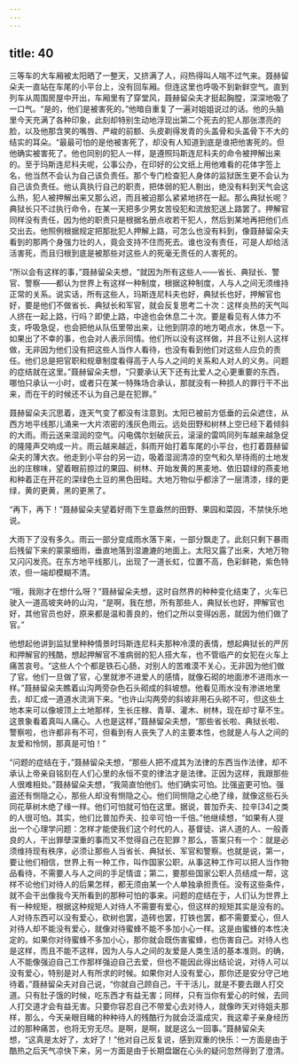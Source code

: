 ```yaml
---
---
---
```

title: 40
---




三等车的大车厢被太阳晒了一整天，又挤满了人，闷热得叫人喘不过气来。聂赫留朵夫一直站在车尾的小平台上，没有回车厢。但连这里也呼吸不到新鲜空气。直到列车从周围房屋中开出，车厢里有了穿堂风，聂赫留朵夫才挺起胸膛，深深地吸了一口气。“是的，他们是被害死的。”他暗自重复了一遍对姐姐说过的话。他的头脑里今天充满了各种印象，此刻却特别生动地浮现出第二个死去的犯人那张漂亮的脸，以及他那含笑的嘴唇、严峻的前额、头皮剃得发青的头盖骨和头盖骨下不大的结实的耳朵。“最最可怕的是他被害死了，却没有人知道到底是谁把他害死的。但他确实被害死了。他也同别的犯人一样，是遵照玛斯连尼科夫的命令被押解出来的。至于玛斯连尼科夫呢，公事公办，在印好的公文纸上用他难看的花体字签上名，他当然不会认为自己该负责任。那个专门检查犯人身体的监狱医生更不会认为自己该负责任。他认真执行自己的职责，把体弱的犯人剔出，绝没有料到天气会这么热，犯人被押解出来又那么迟，而且被迫那么紧紧地挤在一起。那么典狱长呢？典狱长只不过执行命令，在某一天把多少男女苦役犯和流放犯送上路罢了。押解官同样没有责任，因为他的职责只是根据名册点收若干犯人，然后到某地再把他们点交出去。他照例根据规定把那批犯人押解上路，可怎么也没有料到，像聂赫留朵夫看到的那两个身强力壮的人，竟会支持不住而死去。谁也没有责任，可是人却给活活害死，而且归根到底是被那些对这些人的死毫无责任的人害死的。

“所以会有这样的事，”聂赫留朵夫想，“就因为所有这些人——省长、典狱长、警官、警察——都认为世界上有这样一种制度，根据这种制度，人与人之间无须维持正常的关系。说实话，所有这些人，玛斯连尼科夫也好，典狱长也好，押解官也好，要是他们不做省长、典狱长和军官，就会反复思考二十次：这样炎热的天气叫人挤在一起上路，行吗？即使上路，中途也会休息二十次。要是看见有人体力不支，呼吸急促，也会把他从队伍里带出来，让他到阴凉的地方喝点水，休息一下。如果出了不幸的事，也会对人表示同情。他们所以没有这样做，并且不让别人这样做，无非因为他们没有把这些人当作人看待，也没有看到他们对这些人应负的责任。他们总是把官职和规章制度看得高于人与人之间的关系和人对人的义务。问题的症结就在这里。”聂赫留朵夫想，“只要承认天下还有比爱人之心更重要的东西，哪怕只承认一小时，或者只在某一特殊场合承认，那就没有一种损人的罪行干不出来，而在干的时候还不认为自己是在犯罪。”

聂赫留朵夫沉思着，连天气变了都没有注意到。太阳已被前方低垂的云朵遮住，从西方地平线那儿涌来一大片浓密的浅灰色雨云。远处田野和树林上空已经下着倾斜的大雨。雨云送来湿润的空气。闪电偶尔划破灰云，滚滚的雷鸣同列车越来越急促的隆隆声交响成一片。雨云越来越近，斜雨开始打着车尾的小平台，也打着聂赫留朵夫的薄大衣。他走到小平台的另一边，吸着湿润清凉的空气和久旱待雨的土地发出的庄稼味，望着眼前掠过的果园、树林、开始发黄的黑麦地、依旧碧绿的燕麦地和种着正在开花的深绿色土豆的黑色田畦。大地万物似乎都涂了一层清漆，绿的更绿，黄的更黄，黑的更黑了。

“再下，再下！”聂赫留朵夫望着好雨下生意盎然的田野、果园和菜园，不禁快乐地说。

大雨下了没有多久。雨云一部分变成雨水落下来，一部分飘走了。此刻只剩下暴雨后残留下来的蒙蒙细雨，垂直地落到湿漉漉的地面上。太阳又露了出来，大地万物又闪闪发亮。在东方地平线那儿，出现了一道长虹，位置不高，色彩鲜艳，紫色特浓，但一端却模糊不清。

“哦，我刚才在想什么呀？”聂赫留朵夫想，这时自然界的种种变化结束了，火车已驶入一道高坡夹峙的山沟，“是啊，我在想，所有那些人，典狱长也好，押解官也好，其他官员也好，原来都是温和善良的，他们之所以变得凶恶，就因为他们做了官。”

他想起他讲到监狱里种种情景时玛斯连尼科夫那种冷漠的表情，想起典狱长的严厉和押解官的残酷，想起押解官不准病弱的犯人搭大车，也不管临产的女犯在火车上痛苦哀号。“这些人个个都是铁石心肠，对别人的苦难漠不关心，无非因为他们做了官。他们一旦做了官，心里就渗不进爱人的感情，就像石砌的地面渗不进雨水一样。”聂赫留朵夫瞧着山沟两旁杂色石头砌成的斜坡想。他看见雨水没有渗进地里去，却汇成一道道水流淌下来。“也许山沟两旁的斜坡非用石头砌不可，但这些土地本来可以像坡顶上土地那样，生长庄稼、青草、灌木、树林，现在却寸草不生。这景象看着真叫人痛心。人也是这样，”聂赫留朵夫想，“那些省长啦、典狱长啦、警察啦，也许都非有不可，但看到有人丧失了人的主要本性，也就是人与人之间的友爱和怜悯，那真是可怕！”

“问题的症结在于，”聂赫留朵夫想，“那些人把不成其为法律的东西当作法律，却不承认上帝亲自铭刻在人们心里的永恒不变的律法才是法律。正因为这样，我跟那些人很难相处。”聂赫留朵夫想，“我简直怕他们。他们确实可怕。比强盗更可怕。强盗还有恻隐之心，那些人却没有恻隐之心。他们同恻隐之心绝了缘，就像这些石头同花草树木绝了缘一样。他们可怕就可怕在这里。据说，普加乔夫、拉辛[34]之类的人很可怕。其实，他们比普加乔夫、拉辛可怕一千倍。”他继续想，“如果有人提出一个心理学问题：怎样才能使我们这个时代的人，基督徒、讲人道的人、一般善良的人，干出罪孽深重的事而又不觉得自己在犯罪？那么，答案只有一个：就是必须维持现有秩序，必须让那些人当省长、典狱长、军官和警察。也就是说，第一，要让他们相信，世界上有一种工作，叫作国家公职，从事这种工作可以把人当作物品看待，不需要人与人之间的手足情谊；第二，要那些国家公职人员结成一帮，这样不论他们对待人的后果怎样，都无须由某一个人单独承担责任。没有这些条件，就不会干出像我今天所看到的那种可怕的事来。问题的症结在于，人们认为世界上有一种规矩，根据这种规矩人对待人不需要有爱心，但这样的规矩其实是没有的。人对待东西可以没有爱心，砍树也罢，造砖也罢，打铁也罢，都不需要爱心，但人对待人却不能没有爱心，就像对待蜜蜂不能不多加小心一样。这是由蜜蜂的本性决定的。如果你对待蜜蜂不多加小心，那你就会既伤害蜜蜂，也伤害自己。对待人也是这样，而且不能不这样，因为人与人之间的友爱是人类生活的基本准则。的确，人不能像强迫自己工作那样强迫自己去爱，但也不能因此得出结论说，对待人可以没有爱心，特别是对人有所求的时候。如果你对人没有爱心，那你还是安分守己地待着，”聂赫留朵夫对自己说，“你就自己顾自己，干干活儿，就是不要去跟人打交道。只有肚子饿的时候，吃东西才有益无害；同样，只有当你有爱心的时候，去同人打交道才会有益无害。只要你容忍自己不带爱心去对待人，就像昨天对待姐夫那样，那么，今天亲眼目睹的种种待人的残酷行为就会泛滥成灾，我这辈子亲身经历过的那种痛苦，也将无穷无尽。是啊，是啊，就是这么一回事。”聂赫留朵夫想，“这真是太好了，太好了！”他对自己反复说，感到双重的快乐：一方面是由于酷热之后天气凉快下来，另一方面是由于长期盘踞在心头的疑问忽然得到了澄清。